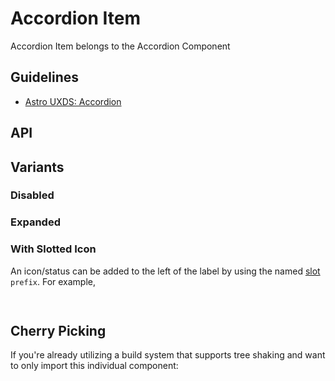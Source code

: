 
<Meta of={AccordionItemStories} />

# Accordion Item

Accordion Item belongs to the Accordion Component

## Guidelines

* [Astro UXDS: Accordion](https://www.astrouxds.com/components/accordion/)

<Canvas of={AccordionItemStories.Default} />

## API

<Controls />

## Variants

### Disabled

<Canvas of={AccordionItemStories.Disabled} />

### Expanded

<Canvas of={AccordionItemStories.Expanded} />

### With Slotted Icon

An icon/status can be added to the left of the label by using the named [slot](https://developer.mozilla.org/en-US/docs/Web/Web_Components/Using_templates_and_slots#Adding_flexibility_with_slots) `prefix`.
For example,

```html
<rux-icon icon="apps" slot="prefix" size="auto"></rux-icon>
```

<Canvas of={AccordionItemStories.WithIcon} />

## Cherry Picking

If you're already utilizing a build system that supports tree shaking and want to only import this individual component:

```js
import { RuxAccordionItem } from '@astrouxds/astro-web-components/dist/components/rux-accordion-item'
customElements.define('rux-accordion-item', RuxAccordionItem)
```
